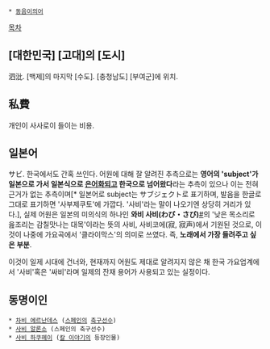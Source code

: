  * [[동음이의어]]

[[목차]]
== [대한민국] [고대]의 [도시] ==
泗沘. [백제]의 마지막 [수도]. [충청남도] [부여군]에 위치.

== 私費 ==
개인이 사사로이 들이는 비용. 

== 일본어 ==
サビ. 한국에서도 간혹 쓰인다. 어원에 대해 잘 알려진 추측으로는 '''영어의 'subject'가 일본으로 가서 일본식으로 [[은어]]화되고 한국으로 넘어왔다'''라는 추측이 있으나 이는 전혀 근거가 없는 추측이며[* 일본어로 subject는 サブジェクト로 표기하며, 발음을 한글로 그대로 표기하면 '사부제쿠토'에 가깝다. '사비'라는 말이 나오기엔 상당히 거리가 있다.], 실제 어원은 일본의 미의식의 하나인 '''와비 사비(わび・さび)'''[http://ja.wikipedia.org/wiki/%E3%82%8F%E3%81%B3%E3%83%BB%E3%81%95%E3%81%B3 #]의 '낮은 목소리로 읊조리는 감칠맛나는 대목'이라는 뜻의 사비, 사비코에(寂, 寂声)에서 기원된 것으로, 이것이 나중에 가요곡에서 '클라이막스'의 의미로 쓰였다. 즉, '''노래에서 가장 들려주고 싶은 부분'''. 

이것이 일제 시대에 건너와, 현재까지 어원도 제대로 알려지지 않은 채 한국 가요업계에서 '사비'혹은 '싸비'라며 일제의 잔재 용어가 사용되고 있는 실정이다.

== 동명이인 ==
 * [[차비 에르난데스]] ([[스페인]]의 [[축구]]선수)
 * [[사비 알론소]] (스페인의 축구선수)
 * [[사비 하쿠헤이]] ([[칼 이야기]]의 등장인물)


